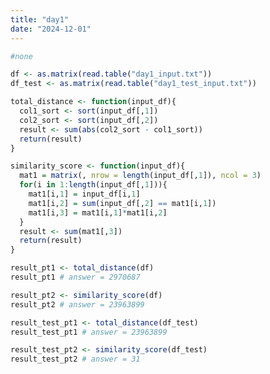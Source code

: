 ```yaml
---
title: "day1"
date: "2024-12-01"
---
```


```r
#none
```

```r
df <- as.matrix(read.table("day1_input.txt"))
df_test <- as.matrix(read.table("day1_test_input.txt"))
```

```r
total_distance <- function(input_df){
  col1_sort <- sort(input_df[,1])
  col2_sort <- sort(input_df[,2])
  result <- sum(abs(col2_sort - col1_sort))
  return(result)
}

similarity_score <- function(input_df){
  mat1 = matrix(, nrow = length(input_df[,1]), ncol = 3)
  for(i in 1:length(input_df[,1])){
    mat1[i,1] = input_df[i,1]
    mat1[i,2] = sum(input_df[,2] == mat1[i,1])
    mat1[i,3] = mat1[i,1]*mat1[i,2]
  }
  result <- sum(mat1[,3])
  return(result)
}
```

```r
result_pt1 <- total_distance(df) 
result_pt1 # answer = 2970687

result_pt2 <- similarity_score(df) 
result_pt2 # answer = 23963899
```

```r
result_test_pt1 <- total_distance(df_test)
result_test_pt1 # answer = 23963899

result_test_pt2 <- similarity_score(df_test)
result_test_pt2 # answer = 31
```